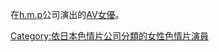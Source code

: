 {{lowercase}}

在[[h.m.p|h.m.p]]公司演出的[[AV女優|AV女優]]。

[[Category:依日本色情片公司分類的女性色情片演員|Category:依日本色情片公司分類的女性色情片演員]]